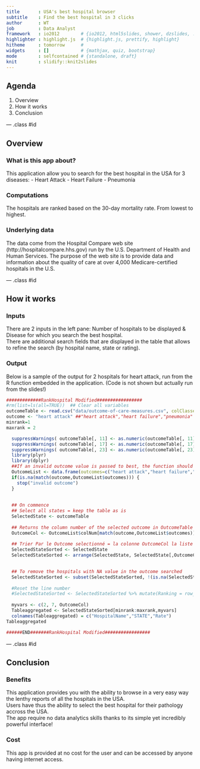 ```yaml
---
title       : USA's best hospital browser
subtitle    : Find the best hospital in 3 clicks
author      : WT
job         : Data Analyst
framework   : io2012        # {io2012, html5slides, shower, dzslides, ...}
highlighter : highlight.js  # {highlight.js, prettify, highlight}
hitheme     : tomorrow      # 
widgets     : []            # {mathjax, quiz, bootstrap}
mode        : selfcontained # {standalone, draft}
knit        : slidify::knit2slides
---
```


## Agenda  
  
1. Overview
2. How it works
3. Conclusion


--- .class #id 

## Overview

### What is this app about?
This application allow you to search for the best hospital in the USA for 3 diseases:
- Heart Attack
- Heart Failure
- Pneumonia

### Computations
The hospitals are ranked based on the 30-day mortality rate. From lowest to highest.

### Underlying data
The data come from the Hospital Compare web site (http://hospitalcompare.hhs.gov) run by the U.S. Department of Health and Human Services. The purpose of the web site is to provide data and information about the quality of care at over 4,000 Medicare-certified hospitals in the U.S. 

--- .class #id 

## How it works
### Inputs
There are 2 inputs in the left pane: Number of hospitals to be displayed & Disease for which you search the best hospital.  
There are additional search fields that are displayed in the table that allows to refine the search (by hospital name, state or rating).

### Output
Below is a sample of the output for 2 hospitals  for heart attack, run from the R function embedded in the application. (Code is not shown but actually run from the slides!)
```r
#############RankHospital Modified#################
#rm(list=ls(all=TRUE))  ## Clear all variables
outcomeTable <- read.csv("data/outcome-of-care-measures.csv", colClasses = "character")
outcome <- "heart attack" ##"heart attack","heart failure","pneumonia"
minrank=1
maxrank = 2

  suppressWarnings( outcomeTable[, 11] <- as.numeric(outcomeTable[, 11])) ## "heart attack" 
  suppressWarnings( outcomeTable[, 17] <- as.numeric(outcomeTable[, 17])) ## "heart failure"
  suppressWarnings( outcomeTable[, 23] <- as.numeric(outcomeTable[, 23])) ## "pneumonia"
  library(plyr)
  library(dplyr)
  ##If an invalid outcome value is passed to best, the function should throw an error via the stop function with the exact message "invalid outcome"
  OutcomeList <- data.frame(outcomes=c("heart attack","heart failure","pneumonia"),colNum=c(11,17,23))
  if(is.na(match(outcome,OutcomeList$outcomes))) {
    stop("invalid outcome")
  }
  
  
  ## On commence
  ## Select all states = keep the table as is 
  SelectedState <- outcomeTable
  
  ## Returns the column number of the selected outcome in OutcomeTable 
  OutcomeCol <- OutcomeList$colNum[match(outcome,OutcomeList$outcomes)]
  
  ## Trier Par le Outcome selectionné = la colonne OutcomeCol la liste des hopitaux pour en sortir le premier item
  SelectedStateSorted <- SelectedState  
  SelectedStateSorted <- arrange(SelectedState, SelectedState[,OutcomeCol], SelectedState$Hospital.Name[])

  
  ## To remove the hospitals with NA value in the outcome searched
  SelectedStateSorted <- subset(SelectedStateSorted, !(is.na(SelectedStateSorted[,OutcomeCol])))
  
  #Reset the line number
  #SelectedStateSorted <- SelectedStateSorted %>% mutate(Ranking = row_number())
  
  myvars <- c(2, 7, OutcomeCol)
  Tableaggregated <- SelectedStateSorted[minrank:maxrank,myvars]
  colnames(Tableaggregated) = c("HospitalName","STATE","Rate")
Tableaggregated 

######END#######RankHospital Modified#################
```


--- .class #id 

## Conclusion

### Benefits
This application provides you with the ability to browse in a very easy way the lenthy reports of all the hospitals in the USA.  
Users have thus the ability to select the best hospital for their pathology accross the USA.  
The app require no data analytics skills thanks to its simple yet incredibly powerful interface!

### Cost
This app is provided at no cost for the user and can be accessed by anyone having internet access.


